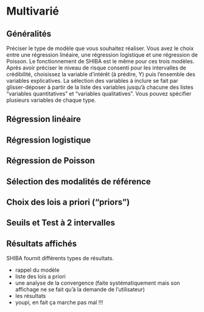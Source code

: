 


# Multivarié

## Généralités
Préciser le type de modèle que vous souhaitez réaliser. Vous avez le choix entre une régression linéaire, une régression logistique et une régression de Poisson. Le fonctionnement de SHIBA est le même pour ces trois modèles. 
Après avoir préciser le niveau de risque consenti pour les intervalles de crédibilité, choisissez la variable d'intérêt (à prédire, Y) puis l'ensemble des variables explicatives. La sélection des variables à inclure se fait par glisser-déposer à partir de la liste des variables jusqu'à chacune des listes "variables quantitatives" et "variables qualitatives". Vous pouvez spécifier plusieurs variables de chaque type. 

## Régression linéaire

## Régression logistique

## Régression de Poisson

## Sélection des modalités de référence

## Choix des lois a priori ("priors")

## Seuils et Test à 2 intervalles


## Résultats affichés
SHIBA fournit différents types de résultats.

- rappel du modèle
- liste des lois a priori
- une analyse de la convergence (faite systématiquement mais son affichage ne se fait qu'à la demande de l'utilisateur)
- les résultats 
- youpi, en fait ça marche pas mal !!!



